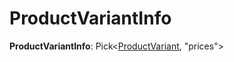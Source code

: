 
# ProductVariantInfo

 **ProductVariantInfo**: Pick&#60;[ProductVariant](../medusa_react.ProductVariant/page.mdx), "prices"&#62;
